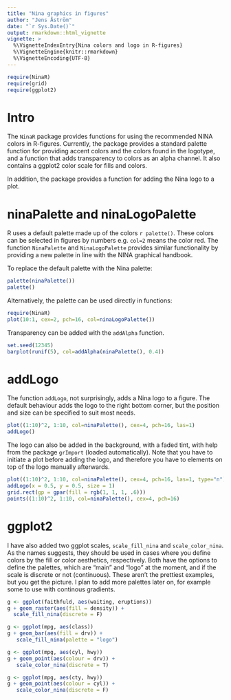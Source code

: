 ```yaml
---
title: "Nina graphics in figures"
author: "Jens Åström"
date: "`r Sys.Date()`"
output: rmarkdown::html_vignette
vignette: >
  %\VignetteIndexEntry{Nina colors and logo in R-figures}
  %\VignetteEngine{knitr::rmarkdown}
  %\VignetteEncoding{UTF-8}
---
```

```r
require(NinaR)
require(grid)
require(ggplot2)
```


Intro
==============
The `NinaR` package provides functions for using the recommended NINA colors in R-figures. Currently, the package provides a standard palette function for providing accent colors and the colors found in the logotype, and a function that adds transparency to colors as an alpha channel. It also contains a ggplot2 color scale for fills and colors.

In addition, the package provides a function for adding the Nina logo to a plot.

ninaPalette and ninaLogoPalette
===========

R uses a default palette made up of the colors `r palette()`. These colors can be selected in figures by numbers e.g. `col=2` means the color red. The function `NinaPalette` and `NinaLogoPalette` provides similar functionality by providing a new palette in line with the NINA graphical handbook. 

To replace the default palette with the Nina palette:

```r
palette(ninaPalette())
palette()
```

Alternatively, the palette can be used directly in functions:

```r
require(NinaR)
plot(10:1, cex=2, pch=16, col=ninaLogoPalette())
```

Transparency can be added with the `addAlpha` function.

```r
set.seed(12345)
barplot(runif(5), col=addAlpha(ninaPalette(), 0.4))
```


addLogo
=============

The function `addLogo`, not surprisingly, adds a Nina logo to a figure. The default behaviour adds the logo to the right bottom corner, but the position and size can be specified to suit most needs.

```r
plot((1:10)^2, 1:10, col=ninaPalette(), cex=4, pch=16, las=1)
addLogo()
```

The logo can also be added in the background, with a faded tint, with help from the package `grImport` (loaded automatically). Note that you have to initiate a plot before adding the logo, and therefore you have to elements on top of the logo manually afterwards.

```r
plot((1:10)^2, 1:10, col=ninaPalette(), cex=4, pch=16, las=1, type="n")
addLogo(x = 0.5, y = 0.5, size = 1)
grid.rect(gp = gpar(fill = rgb(1, 1, 1, .6)))
points((1:10)^2, 1:10, col=ninaPalette(), cex=4, pch=16)
```

ggplot2
============

I have also added two ggplot scales, `scale_fill_nina` and `scale_color_nina`. As the names suggests, they should be used in cases where you define colors by the fill or color aesthetics, respectively. Both have the options to define the palettes, which are "main" and "logo" at the moment, and if the scale is discrete or not (continuous). These aren't the prettiest examples, but you get the picture. I plan to add more palettes later on, for example some to use with continous gradients.

```r
g <- ggplot(faithfuld, aes(waiting, eruptions))
g + geom_raster(aes(fill = density)) +
  scale_fill_nina(discrete = F)
```

```r
g <- ggplot(mpg, aes(class))
g + geom_bar(aes(fill = drv)) +
   scale_fill_nina(palette = "logo")
```

```r
g <- ggplot(mpg, aes(cyl, hwy)) 
g + geom_point(aes(colour = drv)) +
   scale_color_nina(discrete = T)
```

```r
g <- ggplot(mpg, aes(cty, hwy)) 
g + geom_point(aes(colour = cyl)) +
   scale_color_nina(discrete = F)
```

